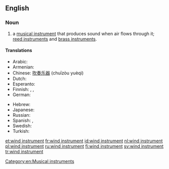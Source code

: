 ==English==

===Noun===
{{en-noun|head=[[wind]] [[instrument]]}}

# {{context|music|lang=en}} a [[musical instrument]] that produces sound when air flows through it; [[reed instrument]]s and [[brass instrument]]s.

====Translations====
{{trans-top|type of musical instrument}}
* Arabic: {{t|ar|آلة الفم|f|tr=’ālati l-fam}}
* Armenian: {{t|hy|փողային նվագարան|tr=p'oġayin nvagaran}}
* Chinese: [[吹奏乐器]] (chuīzòu yuèqì)
* Dutch: {{t+|nl|blaasinstrument|n}}
* Esperanto: {{t|eo|blovinstrumento}}
* Finnish: {{t+|fi|puhallin}}, {{t+|fi|puhallinsoitin}}, {{t+|fi|puhallussoitin}}
* German: {{t+|de|Blasinstrument|n}}
{{trans-mid}}
* Hebrew: {{t+|he|כלי נשיפה|tr=kli neshifa}}
* Japanese: {{t+|ja|管楽器|tr=かんがっき, kangakki}}
* Russian: {{t+|ru|духовой инструмент|m|tr=duχovój instrum'ént}}
* Spanish: {{t|es|instrumento de viento|m}}, {{t|es|aerófono|m}}
* Swedish: {{t+|sv|blåsinstrument}}
* Turkish: {{t+|tr|üflemeli çalgı}}
{{trans-bottom}}

[[Category:en:Musical instruments]]

[[et:wind instrument]]
[[fr:wind instrument]]
[[id:wind instrument]]
[[nl:wind instrument]]
[[pl:wind instrument]]
[[ru:wind instrument]]
[[fi:wind instrument]]
[[sv:wind instrument]]
[[tr:wind instrument]]